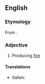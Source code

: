 ==English==

===Etymology===
From {{bor|en|la|ignifer}}.

===Adjective===
{{en-adj}}

# {{lb|en|rare}} Producing [[fire]]

====Translations====
{{trans-top|producing fire}}
* Italian: {{t|it|ignifero}}
{{trans-mid}}
{{trans-bottom}}